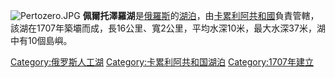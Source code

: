 [[Image:Pertozero.JPG|thumb]]
'''佩爾托澤羅湖'''是[[俄羅斯|俄羅斯]]的[[湖泊|湖泊]]，由[[卡累利阿共和國|卡累利阿共和國]]負責管轄，該湖在1707年築壩而成，長16公里、寬2公里，平均水深10米，最大水深37米，湖中有10個島嶼。

{{Russia-geo-stub}}
[[Category:俄罗斯人工湖|Category:俄罗斯人工湖]]
[[Category:卡累利阿共和国湖泊|Category:卡累利阿共和国湖泊]]
[[Category:1707年建立|Category:1707年建立]]